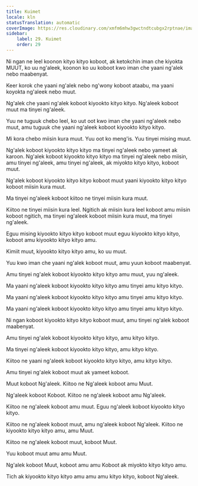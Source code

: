 ```yaml
---
title: Kuimet
locale: kln
statusTranslation: automatic
coverImage: https://res.cloudinary.com/xmfm6mhw3gwctndtcubgx2rptnae/image/upload/v1740337243/small_cover_educacion_fundamental_a051170f1c.webp
sidebar:
    label: 29. Kuimet
    order: 29
---
```

Ni ngan ne leel koonon kityo kityo koboot, ak ketokchin iman che kiyokta MUUT, ko uu ng'aleek, koonon ko uu koboot kwo iman che yaani ng'alek nebo maabenyat.

Keer korok che yaani ng'alek nebo ng'wony koboot ataabu, ma yaani koyokta ng'aleek nebo muut.

Ng'alek che yaani ng'alek koboot kiyookto kityo kityo. Ng'aleek koboot muut ma tinyei ng'aleek.

Yuu ne tuguuk chebo leel, ko uut oot kwo iman che yaani ng'aleek nebo muut, amu tuguuk che yaani ng'aleek koboot kiyookto kityo kityo.

Mi kora chebo miisin kura muut. Yuu oot ko meng'is. Yuu tinyei mising muut.

Ng'alek koboot kiyookto kityo kityo ma tinyei ng'aleek nebo yameet ak karoon. Ng'alek koboot kiyookto kityo kityo ma tinyei ng'aleek nebo miisin, amu tinyei ng'aleek, amu tinyei ng'aleek, ak miyokto kityo kityo, koboot muut.

Ng'alek koboot kiyookto kityo kityo koboot muut yaani kiyookto kityo kityo koboot miisin kura muut.

Ma tinyei ng'aleek koboot kiitoo ne tinyei miisin kura muut.

Kiitoo ne tinyei miisin kura leel.
Ngitich ak miisin kura leel koboot amu miisin koboot ngitich, ma tinyei ng'aleek koboot miisin kura muut, ma tinyei ng'aleek.

Eguu mising kiyookto kityo kityo koboot muut eguu kiyookto kityo kityo, koboot amu kiyookto kityo kityo amu.

Kimiit muut, kiyookto kityo kityo amu, ko uu muut.

Yuu kwo iman che yaani ng'alek koboot muut, amu yuun koboot maabenyat.

Amu tinyei ng'alek koboot kiyookto kityo kityo amu muut, yuu ng'aleek.

Ma yaani ng'aleek koboot kiyookto kityo kityo amu tinyei amu kityo kityo.

Ma yaani ng'aleek koboot kiyookto kityo kityo amu tinyei amu kityo kityo.

Ma yaani ng'aleek koboot kiyookto kityo kityo amu tinyei amu kityo kityo.

Ni ngan koboot kiyookto kityo kityo koboot muut, amu tinyei ng'alek koboot maabenyat.

Amu tinyei ng'alek koboot kiyookto kityo kityo, amu kityo kityo.

Ma tinyei ng'aleek koboot kiyookto kityo kityo, amu kityo kityo.

Kiitoo ne yaani ng'aleek koboot kiyookto kityo kityo, amu kityo kityo.

Amu tinyei ng'alek koboot muut ak yameet koboot.

Muut koboot Ng'aleek. Kiitoo ne Ng'aleek koboot amu Muut.

Ng'aleek koboot Koboot. Kiitoo ne ng'aleek koboot amu Ng'aleek.

Kiitoo ne ng'aleek koboot amu muut. Eguu ng'aleek koboot kiyookto kityo kityo.

Kiitoo ne ng'aleek koboot muut, amu ng'aleek koboot Ng'aleek. Kiitoo ne kiyookto kityo kityo amu, amu Muut.

Kiitoo ne ng'aleek koboot muut, koboot Muut.

Yuu koboot muut amu amu Muut.

Ng'alek koboot Muut, koboot amu amu Koboot ak miyokto kityo kityo amu.

Tich ak kiyookto kityo kityo amu amu amu kityo kityo, koboot Ng'aleek.

